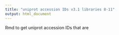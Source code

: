```yaml
---
title: "uniprot accession IDs v3.1 libraries 8-11"
output: html_document
---
```

Rmd to get uniprot accession IDs that are 